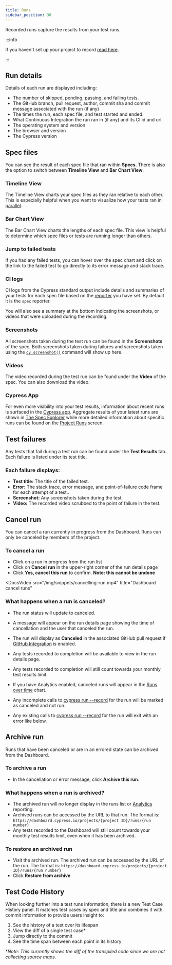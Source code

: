 ```yaml
---
title: Runs
sidebar_position: 30
---
```


Recorded runs capture the results from your test runs.

:::info

If you haven't set up your project to record
[read here](/guides/dashboard/projects#Setup).

:::

## Run details

Details of each run are displayed including:

- The number of skipped, pending, passing, and failing tests.
- The GitHub branch, pull request, author, commit sha and commit message
  associated with the run (if any)
- The times the run, each spec file, and test started and ended.
- What Continuous Integration the run ran in (if any) and its CI id and url.
- The operating system and version
- The browser and version
- The Cypress version

<DocsImage src="/img/dashboard/run-details.png" alt="run-details" />

## <Icon name="file-code" /> Spec files

You can see the result of each spec file that ran within **Specs**. There is
also the option to switch between **Timeline View** and **Bar Chart View**.

### Timeline View

The Timeline View charts your spec files as they ran relative to each other.
This is especially helpful when you want to visualize how your tests ran in
[parallel](/guides/guides/parallelization).

<DocsImage
  src="/img/dashboard/specs-timeline-view.png"
  alt="Specs tab with timeline view"
 />

### Bar Chart View

The Bar Chart View charts the lengths of each spec file. This view is helpful to
determine which spec files or tests are running longer than others.

<DocsImage
  src="/img/dashboard/specs-barchart-view.png"
  alt="Specs tab with bar chart view"
 />

### Jump to failed tests

If you had any failed tests, you can hover over the spec chart and click on the
link to the failed test to go directly to its error message and stack trace.

<DocsImage
  src="/img/dashboard/specs-failures-popup.png"
  alt="Failures popup on spec hover"
 />

### <Icon name="code" /> CI logs

CI logs from the Cypress standard output include details and summaries of your
tests for each spec file based on the [reporter](/guides/tooling/reporters) you
have set. By default it is the `spec` reporter.

You will also see a summary at the bottom indicating the screenshots, or videos
that were uploaded during the recording.

<DocsImage
  src="/img/dashboard/standard-output-of-recorded-test-run.png"
  alt="standard output"
 />

### <Icon name="camera" /> Screenshots

All screenshots taken during the test run can be found in the **Screenshots** of
the spec. Both screenshots taken during failures and screenshots taken using the
[`cy.screenshot()`](/api/commands/screenshot) command will show up here.

### <Icon name="video" /> Videos

The video recorded during the test run can be found under the **Video** of the
spec. You can also download the video.

<DocsImage
  src="/img/dashboard/videos-of-recorded-test-run.png"
  alt="Video of test runs"
 />

### Cypress App

For even more visibility into your test results, information about recent runs
is surfaced in the [Cypress app](/guides/core-concepts/cypress-app). Aggregate
results of your latest runs are shown in
[The Spec Explorer](/guides/core-concepts/cypress-app#The-Spec-Explorer) while
more detailed information about specific runs can be found on the
[Project Runs](/guides/core-concepts/cypress-app#Project-Runs) screen.

<DocsImage src="/img/guides/core-concepts/cypress-app/spec-explorer.png" alt="The Spec Explorer" />

## <Icon name="exclamation-triangle" className="fa-fw" /> Test failures

Any tests that fail during a test run can be found under the **Test Results**
tab. Each failure is listed under its test title.

### Each failure displays:

- **Test title:** The title of the failed test.
- **Error:** The stack trace, error message, and point-of-failure code frame for
  each attempt of a test..
- **Screenshot:** Any screenshots taken during the test.
- **Video:** The recorded video scrubbed to the point of failure in the test.

<DocsImage
  src="/img/dashboard/runs/test-attempts-and-errors.png"
  alt="failure tab"
 />

## Cancel run

You can cancel a run currently in progress from the Dashboard. Runs can only be
canceled by members of the project.

### To cancel a run

- Click on a run in progress from the run list
- Click on **<Icon name="ban" /> Cancel run** in the upper-right corner of
  the run details page
- Click **Yes, cancel this run** to confirm. **Note: this cannot be undone**

<DocsVideo
  src="/img/snippets/cancelling-run.mp4"
  title="Dashboard cancel runs"
></DocsVideo>

### What happens when a run is canceled?

- The run status will update to canceled.
- A message will appear on the run details page showing the time of cancellation
  and the user that canceled the run.
- The run will display as **Canceled** in the associated GitHub pull request if
  [GitHub Integration](/guides/dashboard/github-integration) is enabled.
- Any tests recorded to completion will be available to view in the run details
  page.
- Any tests recorded to completion will still count towards your monthly test
  results limit.
- If you have Analytics enabled, canceled runs will appear in the
  [Runs over time](/guides/dashboard/analytics#Run-status) chart.
- Any incomplete calls to
  [cypress run --record](/guides/guides/command-line#cypress-run) for the run
  will be marked as canceled and not run.
- Any existing calls to
  [cypress run --record](/guides/guides/command-line#cypress-run) for the run
  will exit with an error like below.

  <DocsImage
    src="/img/dashboard/cancel-run-error.png"
    alt="cancel-run-error"
    width-600
  />

## Archive run

Runs that have been canceled or are in an errored state can be archived from the
Dashboard.

### To archive a run

- In the cancellation or error message, click **Archive this run**.
  <DocsImage
    src="/img/dashboard/archive-run-within-cancelation-msg.png"
    alt="cancel-run-error"
  />

### What happens when a run is archived?

- The archived run will no longer display in the runs list or
  [Analytics](/guides/dashboard/analytics) reporting.
- Archived runs can be accessed by the URL to that run. The format is:
  `https://dashboard.cypress.io/projects/{project ID}/runs/{run number}`
- Any tests recorded to the Dashboard will still count towards your monthly test
  results limit, even when it has been archived.

### To restore an archived run

- Visit the archived run. The archived run can be accessed by the URL of the
  run. The format is:
  `https://dashboard.cypress.io/projects/{project ID}/runs/{run number}`
- Click **<Icon name="history" /> Restore from archive**
  <DocsImage
    src="/img/dashboard/restore-from-archive.png"
    alt="restore-from-archive"
  />

## Test Code History

<DocsImage
  src="/img/dashboard/runs/test-code-history.png"
  alt="Screenshot of the Test Code History panel"
 />

When looking further into a test runs information, there is a new Test Case
History panel. It matches test cases by spec and title and combines it with
commit information to provide users insight to:

1. See the history of a test over its lifespan
1. View the diff of a single test case\*
1. Jump directly to the commit
1. See the time span between each point in its history

\*_Note: This currently shows the diff of the transpiled code since we are not
collecting source maps._
